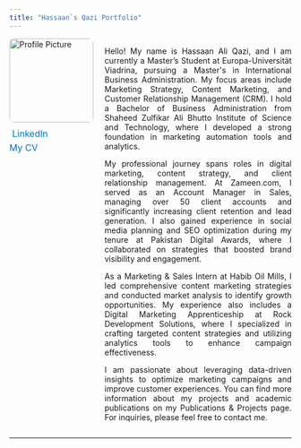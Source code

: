 ---
title: "Hassaan`s Qazi Portfolio"
---

```{=html}
<style>
.profile-container {
  display: flex;
  align-items: flex-start; /* Align items to the top */
}

.profile-picture {
  width: 150px; /* Adjust the width as needed */
  height: auto; /* Maintain aspect ratio */
  margin-right: 20px; /* Space between image and text */
  border-radius: 8px; /* Optional: adds rounded corners */
}

.profile-info {
  display: flex;
  flex-direction: column; /* Stack the profile picture and links vertically */
  align-items: flex-start; /* Align items to the left */
}

.profile-links {
  margin-top: 10px; /* Space between profile picture and links */
  display: flex;
  flex-direction: column; /* Stack the links vertically */
}

.profile-link a {
  text-decoration: none; /* Remove underline from links */
  color: #0077b5; /* LinkedIn blue color */
  margin-bottom: 5px; /* Space between the two links */
  font-size: 16px; /* Adjust as needed */
  display: flex;
  align-items: center;
}

.profile-link a:hover {
  text-decoration: underline; /* Underline on hover for better UX */
}

.profile-link i {
  margin-right: 5px; /* Space between icon and text */
}

.profile-details {
  max-width: 600px; /* Adjust as needed */
  text-align: justify; /* Justify the text */
}
</style>

<!-- Font Awesome Link for LinkedIn icon (requires internet) -->
<link rel="stylesheet" href="https://cdnjs.cloudflare.com/ajax/libs/font-awesome/6.0.0-beta3/css/all.min.css">

<div class="profile-container">
  <div class="profile-info">
    <img src="Photo.png" alt="Profile Picture" class="profile-picture">
    <div class="profile-links">
      <div class="profile-link">
        <a href="https://www.linkedin.com/in/hassaanqazi/" target="_blank">
          <i class="fab fa-linkedin"></i> LinkedIn
        </a>
      </div>
      <div class="profile-link">
        <a href="file:///C:/D%20DriveFolder/IMP/Hassaan-Ali-Qazi-Resume.pdf" target="_blank">
          My CV
        </a>
      </div>
    </div>
  </div>
  <div class="profile-details">
    <p>Hello! My name is Hassaan Ali Qazi, and I am currently a Master’s Student at Europa-Universität Viadrina, pursuing a Master's in International Business Administration. My focus areas include Marketing Strategy, Content Marketing, and Customer Relationship Management (CRM). I hold a Bachelor of Business Administration from Shaheed Zulfikar Ali Bhutto Institute of Science and Technology, where I developed a strong foundation in marketing automation tools and analytics.</p>
    <p>My professional journey spans roles in digital marketing, content strategy, and client relationship management. At Zameen.com, I served as an Account Manager in Sales, managing over 50 client accounts and significantly increasing client retention and lead generation. I also gained experience in social media planning and SEO optimization during my tenure at Pakistan Digital Awards, where I collaborated on strategies that boosted brand visibility and engagement.</p>
    <p>As a Marketing & Sales Intern at Habib Oil Mills, I led comprehensive content marketing strategies and conducted market analysis to identify growth opportunities. My experience also includes a Digital Marketing Apprenticeship at Rock Development Solutions, where I specialized in crafting targeted content strategies and utilizing analytics tools to enhance campaign effectiveness.</p>
    <p>I am passionate about leveraging data-driven insights to optimize marketing campaigns and improve customer experiences. You can find more information about my projects and academic publications on my Publications & Projects page. For inquiries, please feel free to contact me.</p>
  </div>
</div>

```

------------------------------------------------------------------------

```{}
```
